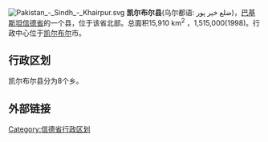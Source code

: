 [[File:Pakistan_-_Sindh_-_Khairpur.svg|right]]
'''凯尔布尔县'''(乌尔都语: ضلع خیر پور)，[[巴基斯坦|巴基斯坦]][[信德省|信德省]]的一个县，位于该省北部。总面积15,910 km<sup>2</sup> ，1,515,000(1998)。行政中心位于[[凯尔布尔|凯尔布尔]]市。

== 行政区划 ==
凯尔布尔县分为8个乡。

==外部链接==


{{信德省行政区划}}
[[Category:信德省行政区划|Category:信德省行政区划]]